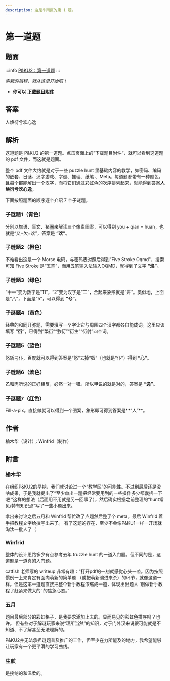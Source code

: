 ```yaml
---
description: 这是芈雨区的第 1 题。
---
```


# 第一道题

## 题面

:::info
[P\&KU2：第一道题](https://pnku2.pkupuzzle.art/#/game/miyu/prob\_01)
:::


_崭新的旅程，就从这里开始吧！_

* **你可以** [**下载题目附件**](https://pnku2.pkupuzzle.art/media/miyu/101_prob_01_DYDT/DYDT_File.pdf)

## 答案

人焕衍兮欢心逸

## 解析

这道题是 P\&KU2 的第一道题。点击页面上的”下载题目附件“，就可以看到这道题的 pdf 文件，而这就是题面。

整个 pdf 文件大约就是对于一些 puzzle hunt 里基础内容的教学，如密码、编码的嵌套、日谜、汉字游戏、字谜、推理、纸笔
、Meta。每道题都带有一种颜色，且每个都能解出一个汉字，而将它们通过彩虹色的次序排列起来，就能得到答案**人焕衍兮欢心逸**。

下面按照题面的顺序逐个介绍 7 个子谜题。

### 子谜题1（青色）

分别以旗语、盲文、猪圈来解读三个像素图案，可以得到 you + qian = huan，也就是“又+欠=欢”，答案是 **“欢”**。

### 子谜题2（橙色）

不难看出这是一个 Morse 电码，与密码表对照后得到“Five Stroke Oqmd"，搜索可知 Five Stroke 是“五笔”，而用五笔输入法输入OQMD，就得到了文字 **“焕”**。

### 子谜题3（绿色）

“十一”变为数字是“11”，“2”变为汉字是“二”，合起来象形就是“井”。类似地，上面是“八”，下面是“5”，可以得到 **“兮”**。

### 子谜题4（黄色）

经典的和同开弥题，需要填写一个字让它与周围四个汉字都各自能成词。这里应该填写 **“衍”**，已得到“繁衍”“敷衍”“衍生”“衍射”四个词。

### 子谜题5（蓝色）

怒斩刁仆，百度就可以得到答案是“怒”去掉“奴”（也就是“仆”）得到 **“心”**。

### 子谜题6（紫色）

乙和丙所说的正好相反，必然一对一错。所以甲说的就是对的，答案是 **“逸”**。

### 子谜题7（红色）

Fill-a-pix。直接做就可以得到一个图案，象形即可得到答案是**“人”**。

## 作者

榆木华（设计）；Winfrid（制作）

## 附言

### 榆木华

在组织P&KU2的早期，我们就讨论过一个“教学区”的可能性。不过到最后还是没啥成果，于是我就提出了“至少单出一题把经常要用到的一些操作多少都囊括一下吧
”这样的想法（后面用不用就是另一回事了），然后确实根据之前整理的“hunt常见/特有知识点”写了一些小题出来。

拿出来讨论之后五月和 Winfrid 帮忙改了点题然后整了个 meta，最后 Winfrid 着手把教程文字给撰写出来了。
有了这题的存在，至少不会像P&KU1一样一开场就淘汰一批人了（

### Winfrid

整体的设计思路多少有点参考去年 truzzle hunt 的一道入门题。但不同的是，这道题是一道真的入门题。

catfish 老师写的 writeup 非常有趣：“打开pdf的一刻就感觉心头一凉。因为按照惯例一上来肯定有面向萌新的简单题
（或把萌新骗进来杀）的环节，就像这道一样。但是这第一道题直接把整个新手教程浓缩成一道，体现出出题人 ‘别做新手教程了赶紧来做大的’ 的焦急心态。”

### 五月

题目最后部分的彩虹格子，是我要求添加上去的。显而易见的彩虹色排序吗？也许。
但有些对于解谜玩家来说“理所当然”的知识，对于门外汉来说很可能就是不知道、不了解甚至无法理解的。

P&KU2并无法承担谜题普及推广的工作，但至少在力所能及的地方，我希望能够让玩家有一个更平滑的学习曲线。

### 生煎

是接纳的和温柔的。
